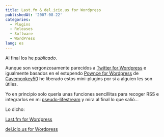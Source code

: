 ```yaml
---
title: Last.fm & del.icio.us for Wordpress
publishedAt: '2007-08-22'
categories:
  - Plugins
  - Releases
  - Software
  - WordPress
lang: es
---
```


Al final los he _publicado_.

Aunque son vergonzosamente parecidos a [Twitter for Wordpress](http://rick.jinlabs.com/code/twitter) e igualmente basados en el estupendo [Pownce for Wordpress](http://cavemonkey50.com/code/pownce/) de [Cavemonkey50](http://cavemonkey50.com/) he liberado estos mini-plugins por si a alguien les son útiles.

Yo en principio solo quería unas funciones sencillitas para recoger RSS e integrarlos en mi [pseudo-lifestream](http://rick.jinlabs.com/autor) y mira al final lo que salió...

Lo dicho:

[Last.fm for Wordpress](http://rick.jinlabs.com/code/lastfm)

[del.icio.us for Wordpress](http://rick.jinlabs.com/code/delicious)
